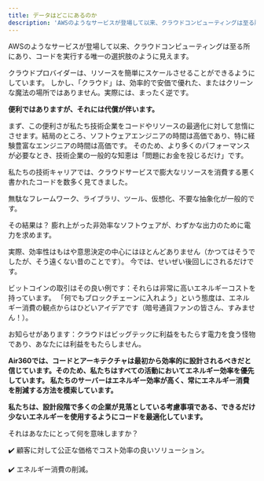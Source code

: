 ```yaml
---
title: データはどこにあるのか
description: 'AWSのようなサービスが登場して以来、クラウドコンピューティングは至る所にあり、コードを実行する唯一の選択肢のように見えます。クラウドプロバイダーは、リソースを簡単にスケールさせることができるようにしています。'
---
```


AWSのようなサービスが登場して以来、クラウドコンピューティングは至る所にあり、コードを実行する唯一の選択肢のように見えます。

クラウドプロバイダーは、リソースを簡単にスケールさせることができるようにしています。
しかし、「クラウド」は、効率的で安価で優れた、またはクリーンな魔法の場所ではありません。実際には、まったく逆です。

<b>便利ではありますが、それには代償が伴います。</b>

まず、この便利さが私たち技術企業をコードやリソースの最適化に対して怠惰にさせます。結局のところ、ソフトウェアエンジニアの時間は高価であり、特に経験豊富なエンジニアの時間は高価です。
そのため、より多くのパフォーマンスが必要なとき、技術企業の一般的な知恵は「問題にお金を投じるだけ」です。

私たちの技術キャリアでは、クラウドサービスで膨大なリソースを消費する悪く書かれたコードを数多く見てきました。

無駄なフレームワーク、ライブラリ、ツール、仮想化、不要な抽象化が一般的です。

その結果は？ 膨れ上がった非効率なソフトウェアが、わずかな出力のために電力を求めます。

実際、効率性はもはや意思決定の中心にはほとんどありません（かつてはそうでしたが、そう遠くない昔のことです）。 今では、せいぜい後回しにされるだけです。

ビットコインの取引はその良い例です：それらは非常に高いエネルギーコストを持っています。
「何でもブロックチェーンに入れよう」という態度は、エネルギー消費の観点からはひどいアイデアです（暗号通貨ファンの皆さん、すみません！）。

お知らせがあります：クラウドはビッグテックに利益をもたらす電力を食う怪物であり、あなたには利益をもたらしません。

<p><b>Air360では、コードとアーキテクチャは最初から効率的に設計されるべきだと信じています。そのため、私たちはすべての活動においてエネルギー効率を優先しています。
私たちのサーバーはエネルギー効率が高く、常にエネルギー消費を削減する方法を模索しています。</b></p>

<p><b>私たちは、設計段階で多くの企業が見落としている考慮事項である、できるだけ少ないエネルギーを使用するようにコードを最適化しています。</b></p>

<p className="mt-10">それはあなたにとって何を意味しますか？</p>

✔️ 顧客に対して公正な価格でコスト効率の良いソリューション。

✔️ エネルギー消費の削減。